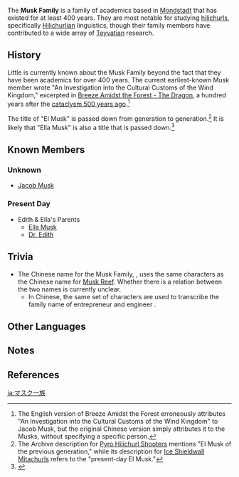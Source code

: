 {{Terminology Infobox
|title        = 
|image        = 
|type         = Families
|type2        = Mondstadt Clans
}}
The '''Musk Family''' is a family of academics based in [[Mondstadt]] that has existed for at least 400 years. They are most notable for studying [[hilichurls]], specifically [[Hilichurlian]] linguistics, though their family members have contributed to a wide array of [[Teyvat]]ian research.

==History==
Little is currently known about the Musk Family beyond the fact that they have been academics for over 400 years. The current earliest-known Musk member wrote "An Investigation into the Cultural Customs of the Wind Kingdom," excerpted in [[Breeze Amidst the Forest#Vol. 2|Breeze Amidst the Forest - The Dragon]], a hundred years after the [[Timeline#500|cataclysm 500 years ago]].<ref group="Note">The English version of Breeze Amidst the Forest erroneously attributes "An Investigation into the Cultural Customs of the Wind Kingdom" to Jacob Musk, but the original Chinese version simply attributes it to the Musks, without specifying a specific person.</ref>

The title of "El Musk" is passed down from generation to generation.<ref group="Note">The Archive description for [[Pyro Hilichurl Shooter]]s mentions "El Musk of the previous generation," while its description for [[Ice Shieldwall Mitachurl]]s refers to the "present-day El Musk."</ref> It is likely that "Ella Musk" is also a title that is passed down.<ref>{{Ref/Book|Handy Handbook of Hilichurlian}}</ref>

==Known Members==
===Unknown===
* [[Jacob Musk]]

===Present Day===
*Edith & Ella's Parents
**[[Ella Musk]]
**[[Dr. Edith]]

==Trivia==
* The Chinese name for the Musk Family, {{zh|马斯克|rm=Mǎsīkè}}, uses the same characters as the Chinese name for [[Musk Reef]]. Whether there is a relation between the two names is currently unclear.
** In Chinese, the same set of characters are used to transcribe the family name of entrepreneur and engineer {{lang|{{w|Elon Musk}}|zh=伊隆·马斯克}}.

==Other Languages==
{{Other Languages|default_hidden=1
|en      = Musk Family
|zhs     = 马斯克家族
|zhs_rm  = Mǎsīkè-jiāzú
|ja      = マスク{{Rubi|一|いち|族|ぞく}}
|ja_rm   = Masuku-ichizoku
|ko      = 머스크 {{tt|가문|家門}}
|ko_rm   = Meoseukeu Gamun
|tr      = 
|it      = 
}}

==Notes==
{{Reflist|note=1}}

==References==
{{Reflist}}

[[ja:マスク一族]]